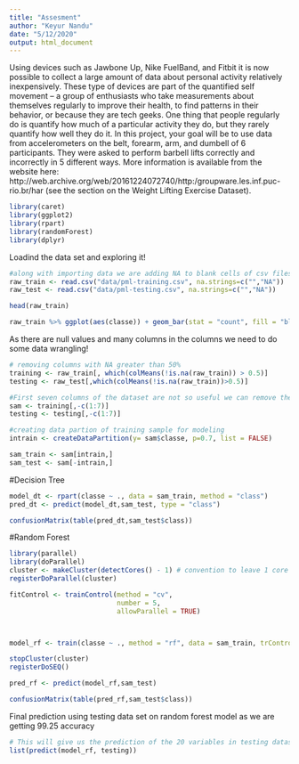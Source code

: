 ---
title: "Assesment"
author: "Keyur Nandu"
date: "5/12/2020"
output: html_document
---
Using devices such as Jawbone Up, Nike FuelBand, and Fitbit it is now possible to collect a large amount of data about personal activity relatively inexpensively. These type of devices are part of the quantified self movement – a group of enthusiasts who take measurements about themselves regularly to improve their health, to find patterns in their behavior, or because they are tech geeks. One thing that people regularly do is quantify how much of a particular activity they do, but they rarely quantify how well they do it. In this project, your goal will be to use data from accelerometers on the belt, forearm, arm, and dumbell of 6 participants. They were asked to perform barbell lifts correctly and incorrectly in 5 different ways. More information is available from the website here: http://web.archive.org/web/20161224072740/http:/groupware.les.inf.puc-rio.br/har (see the section on the Weight Lifting Exercise Dataset).

```{r message= FALSE}
library(caret)
library(ggplot2)
library(rpart)
library(randomForest)
library(dplyr)
```

Loadind the data set and exploring it!
```{r}
#along with importing data we are adding NA to blank cells of csv files
raw_train <- read.csv("data/pml-training.csv", na.strings=c("","NA"))
raw_test <- read.csv("data/pml-testing.csv", na.strings=c("","NA"))

head(raw_train)

raw_train %>% ggplot(aes(classe)) + geom_bar(stat = "count", fill = "blue")
```

As there are null values and many columns in the columns we need to do some data wrangling!
```{r}

# removing columns with NA greater than 50%                            
training <- raw_train[, which(colMeans(!is.na(raw_train)) > 0.5)]
testing <- raw_test[,which(colMeans(!is.na(raw_train))>0.5)]

#First seven columns of the dataset are not so useful we can remove them
sam <- training[,-c(1:7)]
testing <- testing[,-c(1:7)]

#creating data partion of training sample for modeling
intrain <- createDataPartition(y= sam$classe, p=0.7, list = FALSE)

sam_train <- sam[intrain,]
sam_test <- sam[-intrain,]
```

#Decision Tree
```{r}
model_dt <- rpart(classe ~ ., data = sam_train, method = "class")
pred_dt <- predict(model_dt,sam_test, type = "class")

confusionMatrix(table(pred_dt,sam_test$class))
```

#Random Forest
```{r}
library(parallel)
library(doParallel)
cluster <- makeCluster(detectCores() - 1) # convention to leave 1 core for OS
registerDoParallel(cluster)

fitControl <- trainControl(method = "cv",
                           number = 5,
                           allowParallel = TRUE)



model_rf <- train(classe ~ ., method = "rf", data = sam_train, trControl =fitControl )

stopCluster(cluster)
registerDoSEQ()

pred_rf <- predict(model_rf,sam_test)

confusionMatrix(table(pred_rf,sam_test$class))
```

Final prediction using testing data set on random forest model as we are getting 99.25 accuracy
```{r}
# This will give us the prediction of the 20 variables in testing dataset
list(predict(model_rf, testing))
```

